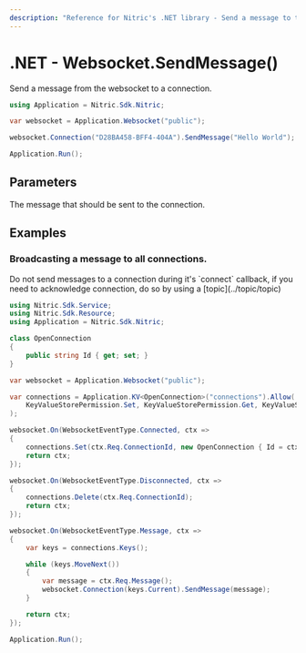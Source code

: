 ```yaml
---
description: "Reference for Nitric's .NET library - Send a message to the websocket"
---
```


# .NET - Websocket.SendMessage()

Send a message from the websocket to a connection.

```csharp
using Application = Nitric.Sdk.Nitric;

var websocket = Application.Websocket("public");

websocket.Connection("D28BA458-BFF4-404A").SendMessage("Hello World");

Application.Run();
```

## Parameters

<Properties>
  <Property name="message" required type="string">
    The message that should be sent to the connection.
  </Property>
</Properties>

## Examples

### Broadcasting a message to all connections.

<Note>
  Do not send messages to a connection during it's `connect` callback, if you
  need to acknowledge connection, do so by using a [topic](../topic/topic)
</Note>

```csharp
using Nitric.Sdk.Service;
using Nitric.Sdk.Resource;
using Application = Nitric.Sdk.Nitric;

class OpenConnection
{
    public string Id { get; set; }
}

var websocket = Application.Websocket("public");

var connections = Application.KV<OpenConnection>("connections").Allow(
    KeyValueStorePermission.Set, KeyValueStorePermission.Get, KeyValueStorePermission.Delete
);

websocket.On(WebsocketEventType.Connected, ctx =>
{
    connections.Set(ctx.Req.ConnectionId, new OpenConnection { Id = ctx.Req.ConnectionId });
    return ctx;
});

websocket.On(WebsocketEventType.Disconnected, ctx =>
{
    connections.Delete(ctx.Req.ConnectionId);
    return ctx;
});

websocket.On(WebsocketEventType.Message, ctx =>
{
    var keys = connections.Keys();

    while (keys.MoveNext())
    {
        var message = ctx.Req.Message();
        websocket.Connection(keys.Current).SendMessage(message);
    }

    return ctx;
});

Application.Run();
```
